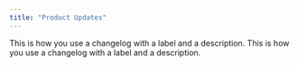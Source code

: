 ```yaml
---
title: "Product Updates"
---
```

<Update label="2024-12-24" description="v0.1.1">
  This is how you use a changelog with a label 
  and a description.
</Update>
<Update label="2024-12-12" description="v0.1.0">
  This is how you use a changelog with a label 
  and a description.
</Update>